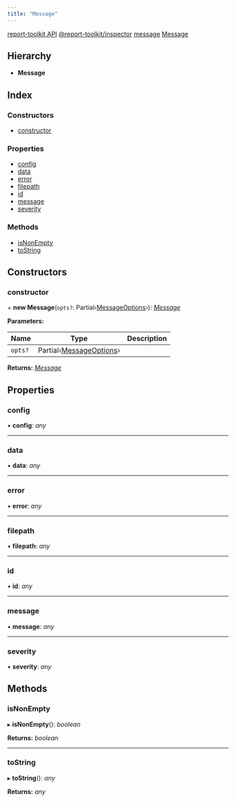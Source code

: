 ```yaml
---
title: "Message"
---
```


<Breadcrumb noTrailingSlash>
<BreadcrumbItem><a href="../home">report-toolkit API</a></BreadcrumbItem>
<BreadcrumbItem><a href="../modules/report_toolkit_inspector">@report-toolkit/inspector</a></BreadcrumbItem>
<BreadcrumbItem><a href="../modules/report_toolkit_inspector.message">message</a></BreadcrumbItem>
<BreadcrumbItem><a href="report_toolkit_inspector.message.message">Message</a></BreadcrumbItem>
</Breadcrumb>

## Hierarchy

* **Message**

## Index

### Constructors

- [constructor](report_toolkit_inspector.message.message#constructor)

### Properties

- [config](report_toolkit_inspector.message.message#config)
- [data](report_toolkit_inspector.message.message#data)
- [error](report_toolkit_inspector.message.message#error)
- [filepath](report_toolkit_inspector.message.message#filepath)
- [id](report_toolkit_inspector.message.message#id)
- [message](report_toolkit_inspector.message.message#message)
- [severity](report_toolkit_inspector.message.message#severity)

### Methods

- [isNonEmpty](report_toolkit_inspector.message.message#isnonempty)
- [toString](report_toolkit_inspector.message.message#tostring)

## Constructors

### constructor

\+ **new Message**(`opts?`: Partial‹[MessageOptions](../modules/report_toolkit_inspector.message#messageoptions)›): *[Message](report_toolkit_inspector.message.message)*

**Parameters:**

Name | Type | Description |
------ | ------ | ------ |
`opts?` | Partial‹[MessageOptions](../modules/report_toolkit_inspector.message#messageoptions)› |   |

**Returns:** *[Message](report_toolkit_inspector.message.message)*

## Properties

### config

• **config**: *any*

___

### data

• **data**: *any*

___

### error

• **error**: *any*

___

### filepath

• **filepath**: *any*

___

### id

• **id**: *any*

___

### message

• **message**: *any*

___

### severity

• **severity**: *any*

## Methods

### isNonEmpty

▸ **isNonEmpty**(): *boolean*

**Returns:** *boolean*

___

### toString

▸ **toString**(): *any*

**Returns:** *any*

